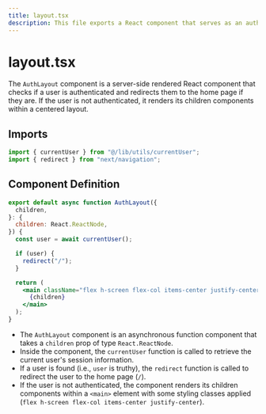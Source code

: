 ```yaml
---
title: layout.tsx
description: This file exports a React component that serves as an authentication layout.
---
```


# layout.tsx

The `AuthLayout` component is a server-side rendered React component that checks if a user is authenticated and redirects them to the home page if they are. If the user is not authenticated, it renders its children components within a centered layout.

## Imports

```jsx
import { currentUser } from "@/lib/utils/currentUser";
import { redirect } from "next/navigation";
```

## Component Definition

```jsx
export default async function AuthLayout({
  children,
}: {
  children: React.ReactNode,
}) {
  const user = await currentUser();

  if (user) {
    redirect("/");
  }

  return (
    <main className="flex h-screen flex-col items-center justify-center ">
      {children}
    </main>
  );
}
```

- The `AuthLayout` component is an asynchronous function component that takes a `children` prop of type `React.ReactNode`.
- Inside the component, the `currentUser` function is called to retrieve the current user's session information.
- If a user is found (i.e., `user` is truthy), the `redirect` function is called to redirect the user to the home page (`/`).
- If the user is not authenticated, the component renders its children components within a `<main>` element with some styling classes applied (`flex h-screen flex-col items-center justify-center`).
